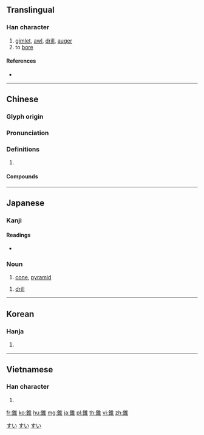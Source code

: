 {{character info/new}}
{{also|锥}}
==Translingual==

===Han character===
{{Han char|rn=167|rad=金|as=08|sn=16|four=80114|canj=COG|ids=⿰金隹}}

# [[gimlet]], [[awl]], [[drill]], [[auger]]
# to [[bore]]

====References====
* {{Han ref|kx=1309.280|dkj=40536|dj=1811.240|hdz=64221.090|uh=9310|ud=37648|bh=C040|bd=49216}}

----

==Chinese==
{{zh-forms|s=锥}}

===Glyph origin===
{{Han etym}}

===Pronunciation===
{{zh-pron
|m=zhuī
|c=zeoi1
|mn=chui
|mc=y
|oc=y
|ma=
|cat=n,v
}}

===Definitions===
{{zh-hanzi}}

# {{rfdef|lang=zh}}

====Compounds====
{{zh-der|錐處囊中|錐刀之末|錐體|錐子}}

----

==Japanese==

===Kanji===
{{ja-kanji|grade=|rs=金08}}

====Readings====
{{ja-kanjitab|すい|yomi=o}}
{{ja-kanjitab|きり|yomi=k}}
* {{ja-readings|on=[[すい]] (sui)|kun=[[きり]] (kiri)|nanori=}}

===Noun===
{{ja-noun|すい}}

# {{lb|ja|geometry|sort=すい}} [[cone]], [[pyramid]]

{{ja-noun|きり}}

# [[drill]]

[[Category:ja:Geometry|すい]]
[[Category:ja:Mathematics|すい]]
[[Category:ja:Shapes|すい]]

----

==Korean==

===Hanja===
{{ko-hanja|hangeul=추|eumhun=|rv=chu|mr=ch'u|y=chwu}}

# {{defn|lang=ko|sort=金08}}

----

==Vietnamese==

===Han character===
{{vi-readings|rs=金08| hanviet = dùi}}

# {{defn|lang=vi|sort=金08}}

[[fr:錐]]
[[ko:錐]]
[[hu:錐]]
[[mg:錐]]
[[ja:錐]]
[[pl:錐]]
[[th:錐]]
[[vi:錐]]
[[zh:錐]]